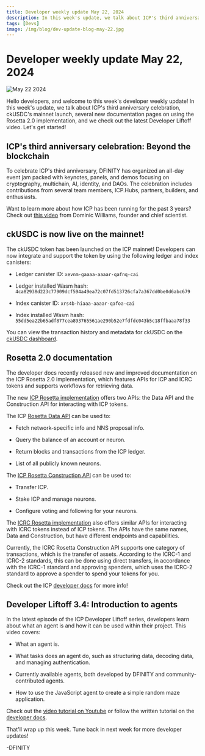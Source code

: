 ```yaml
---
title: Developer weekly update May 22, 2024
description: In this week's update, we talk about ICP's third anniversary celebration, several new documentation pages on using the Rosetta 2.0 implementation, and we check out the latest Developer Liftoff video.
tags: [Devs]
image: /img/blog/dev-update-blog-may-22.jpg
---
```


# Developer weekly update May 22, 2024

![May 22 2024](../../static/img/blog/dev-update-blog-may-22.jpg)

Hello developers, and welcome to this week's developer weekly update! In this week's update, we talk about ICP's third anniversary celebration, ckUSDC's mainnet launch, several new documentation pages on using the Rosetta 2.0 implementation, and we check out the latest Developer Liftoff video. Let's get started!

## ICP's third anniversary celebration: Beyond the blockchain

To celebrate ICP's third anniversary, DFINITY has organized an all-day event jam packed with keynotes, panels, and demos focusing on cryptography, multichain, AI, identity, and DAOs. The celebration includes contributions from several team members, ICP.Hubs, partners, builders, and enthusiasts.

Want to learn more about how ICP has been running for the past 3 years? Check out [this video](https://twitter.com/dominic_w/status/1793391153326285102) from Dominic Williams, founder and chief scientist.

## ckUSDC is now live on the mainnet!

The ckUSDC token has been launched on the ICP mainnet! Developers can now integrate and support the token by using the following ledger and index canisters:

- Ledger canister ID: `xevnm-gaaaa-aaaar-qafnq-cai`

- Ledger installed Wasm hash: `4ca82938d223c77909dcf594a49ea72c07fd513726cfa7a367dd0be0d6abc679`

- Index canister ID: `xrs4b-hiaaa-aaaar-qafoa-cai`

- Index installed Wasm hash: `55dd5ea22b65adf877cea893765561ae290b52e7fdfdc043b5c18ffbaaa78f33`

You can view the transaction history and metadata for ckUSDC on the [ckUSDC dashboard](https://sv3dd-oaaaa-aaaar-qacoa-cai.raw.icp0.io/dashboard).

## Rosetta 2.0 documentation

The developer docs recently released new and improved documentation on the ICP Rosetta 2.0 implementation, which features APIs for ICP and ICRC tokens and supports workflows for retrieving data.

The new [ICP Rosetta implementation](https://internetcomputer.org/docs/defi/rosetta/icp_rosetta/) offers two APIs: the Data API and the Construction API for interacting with ICP tokens.

The ICP [Rosetta Data API](https://internetcomputer.org/docs/defi/rosetta/icp_rosetta/data_api/) can be used to:

- Fetch network-specific info and NNS proposal info.

- Query the balance of an account or neuron.

- Return blocks and transactions from the ICP ledger.

- List of all publicly known neurons.

The [ICP Rosetta Construction API](https://internetcomputer.org/docs/defi/rosetta/icp_rosetta/construction_api/) can be used to:

- Transfer ICP.

- Stake ICP and manage neurons.

- Configure voting and following for your neurons.

The [ICRC Rosetta implementation](https://internetcomputer.org/docs/defi/rosetta/icrc_rosetta/) also offers similar APIs for interacting with ICRC tokens instead of ICP tokens. The APIs have the same names, Data and Construction, but have different endpoints and capabilities.

Currently, the ICRC Rosetta Construction API supports one category of transactions, which is the transfer of assets. According to the ICRC-1 and ICRC-2 standards, this can be done using direct transfers, in accordance with the ICRC-1 standard and approving spenders, which uses the ICRC-2 standard to approve a spender to spend your tokens for you.

Check out the ICP [developer docs](https://internetcomputer.org/docs/defi/rosetta/icp_rosetta/) for more info!

## Developer Liftoff 3.4: Introduction to agents

In the latest episode of the ICP Developer Liftoff series, developers learn about what an agent is and how it can be used within their project. This video covers:

- What an agent is.

- What tasks does an agent do, such as structuring data, decoding data, and managing authentication.

- Currently available agents, both developed by DFINITY and community-contributed agents.

- How to use the JavaScript agent to create a simple random maze application.

Check out the [video tutorial on Youtube](https://www.youtube.com/watch?v=8Z_w_JQkxfk) or follow the written tutorial on the [developer docs](/docs/tutorials/developer-liftoff/level-3/3.4-intro-to-agents).

That'll wrap up this week. Tune back in next week for more developer updates!

-DFINITY

